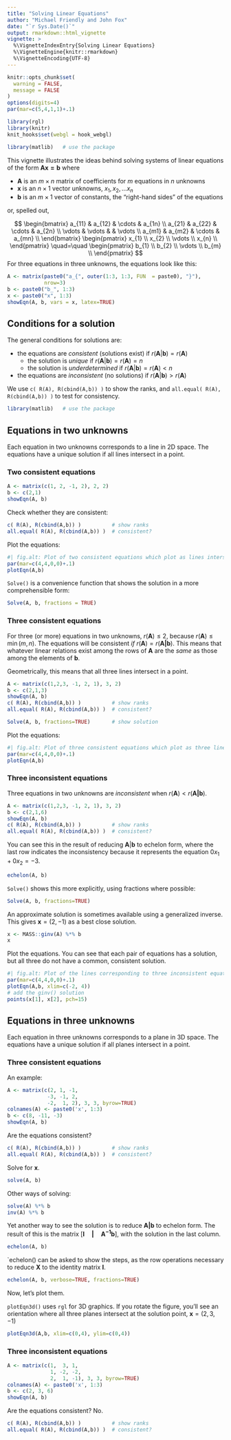 ```yaml
---
title: "Solving Linear Equations"
author: "Michael Friendly and John Fox"
date: "`r Sys.Date()`"
output: rmarkdown::html_vignette
vignette: >
  %\VignetteIndexEntry{Solving Linear Equations}
  %\VignetteEngine{knitr::rmarkdown}
  %\VignetteEncoding{UTF-8}
---
```


```r
knitr::opts_chunk$set(
  warning = FALSE,
  message = FALSE
)
options(digits=4)
par(mar=c(5,4,1,1)+.1)
```

```r
library(rgl)
library(knitr)
knit_hooks$set(webgl = hook_webgl)
```

```r
library(matlib)   # use the package
```

<!-- Test `latexMatrix()`: -->

<!-- ```{r symbMat0, results='asis', echo=FALSE} -->
<!-- latexMatrix("b", nrow = "m", ncol=1, lhs="A") -->
<!-- ``` -->


This vignette illustrates the ideas behind solving systems of linear equations of the form $\mathbf{A x = b}$
where 

- $\mathbf{A}$ is an $m \times n$ matrix of coefficients for $m$ equations in $n$ unknowns
- $\mathbf{x}$ is an $n \times 1$ vector unknowns, $x_1, x_2, \dots x_n$
- $\mathbf{b}$ is an $m \times 1$ vector of constants, the "right-hand sides" of the equations

or, spelled out,

<!-- ```{r symbMat, results='asis', echo=FALSE} -->
<!-- latexMatrix("a", nrow = "m", ncol="n", matrix="bmatrix") -->
<!-- latexMatrix("x", nrow = "n", ncol=1) -->
<!-- cat("\\quad=\\quad") -->
<!-- latexMatrix("b", nrow = "m", ncol=1) -->
<!-- ``` -->

$$
\begin{bmatrix} 
  a_{11} & a_{12} & \cdots & a_{1n} \\ 
  a_{21} & a_{22} & \cdots & a_{2n} \\ 
  \vdots & \vdots &        & \vdots \\ 
  a_{m1} & a_{m2} & \cdots & a_{mn} \\ 
\end{bmatrix}
\begin{pmatrix} 
  x_{1} \\ 
  x_{2} \\ 
  \vdots \\ 
  x_{n} \\ 
\end{pmatrix}
\quad=\quad
\begin{pmatrix} 
  b_{1} \\ 
  b_{2} \\ 
  \vdots \\ 
  b_{m} \\ 
\end{pmatrix}
$$
For three equations in three unknowns, the equations look like this:

```r
A <- matrix(paste0("a_{", outer(1:3, 1:3, FUN  = paste0), "}"), 
            nrow=3) 
b <- paste0("b_", 1:3)
x <- paste0("x", 1:3)
showEqn(A, b, vars = x, latex=TRUE)
```


## Conditions for a solution
The general conditions for solutions are:

- the equations are *consistent* (solutions exist) if $r( \mathbf{A} | \mathbf{b}) = r( \mathbf{A})$
    - the solution is *unique* if $r( \mathbf{A} | \mathbf{b}) = r( \mathbf{A}) = n$
    - the solution is *underdetermined* if $r( \mathbf{A} | \mathbf{b}) = r( \mathbf{A}) < n$
- the equations are *inconsistent* (no solutions) if $r( \mathbf{A} | \mathbf{b}) > r( \mathbf{A})$

We use `c( R(A), R(cbind(A,b)) )` to show the ranks, and `all.equal( R(A), R(cbind(A,b)) )` to test
for consistency.

```r
library(matlib)   # use the package
```
## Equations in two unknowns

Each equation in two unknowns corresponds to a line in 2D space. The equations
have a unique solution if all lines intersect in a point.

### Two consistent equations
```r
A <- matrix(c(1, 2, -1, 2), 2, 2)
b <- c(2,1)
showEqn(A, b)
```

Check whether they are consistent:
```r
c( R(A), R(cbind(A,b)) )          # show ranks
all.equal( R(A), R(cbind(A,b)) )  # consistent?
```


Plot the equations:
```r
#| fig.alt: Plot of two consistent equations which plot as lines intersecting in a point
par(mar=c(4,4,0,0)+.1)
plotEqn(A,b)
```

`Solve()` is a convenience function that shows the solution in a more comprehensible form:
```r
Solve(A, b, fractions = TRUE)
```


### Three consistent equations

For three (or more) equations in two unknowns, $r(\mathbf{A}) \le 2$, because  $r(\mathbf{A}) \le \min(m,n)$.
The equations will be consistent
*if* $r(\mathbf{A}) = r(\mathbf{A | b})$. This means that whatever linear relations
exist among the rows of $\mathbf{A}$ are the *same* as those among the elements of $\mathbf{b}$.

Geometrically, this means that all three lines intersect in a point.
```r
A <- matrix(c(1,2,3, -1, 2, 1), 3, 2)
b <- c(2,1,3)
showEqn(A, b)
c( R(A), R(cbind(A,b)) )          # show ranks
all.equal( R(A), R(cbind(A,b)) )  # consistent?

Solve(A, b, fractions=TRUE)       # show solution 
```
Plot the equations:
```r
#| fig.alt: Plot of three consistent equations which plot as three lines intersecting in a point
par(mar=c(4,4,0,0)+.1)
plotEqn(A,b)
```

### Three inconsistent equations
Three equations in two unknowns are *inconsistent* when $r(\mathbf{A}) < r(\mathbf{A | b})$.
```r
A <- matrix(c(1,2,3, -1, 2, 1), 3, 2)
b <- c(2,1,6)
showEqn(A, b)
c( R(A), R(cbind(A,b)) )          # show ranks
all.equal( R(A), R(cbind(A,b)) )  # consistent?
```

You can see this in the result of reducing $\mathbf{A} | \mathbf{b}$ to echelon form, where the
last row indicates the inconsistency because it represents the equation
$0 x_1 + 0 x_2 = -3$.

```r
echelon(A, b)
```

`Solve()` shows this more explicitly, using fractions where possible:

```r
Solve(A, b, fractions=TRUE)
```


An approximate solution is sometimes available using a generalized inverse.
This gives $\mathbf{x} = (2, -1)$ as a best close solution.
```r
x <- MASS::ginv(A) %*% b
x
```


Plot the equations. You can see that each pair of equations has a solution,
but all three do not have a common, consistent solution.
```r
#| fig.alt: Plot of the lines corresponding to three inconsistent equations. They do not all intersect in a point, indicating that there is no common solution.
par(mar=c(4,4,0,0)+.1)
plotEqn(A,b, xlim=c(-2, 4))
# add the ginv() solution
points(x[1], x[2], pch=15)
```



## Equations in three unknowns

Each equation in three unknowns corresponds to a plane in 3D space. The equations
have a unique solution if all planes intersect in a point.

### Three consistent equations
An example:

```r
A <- matrix(c(2, 1, -1,
             -3, -1, 2,
             -2,  1, 2), 3, 3, byrow=TRUE)
colnames(A) <- paste0('x', 1:3)
b <- c(8, -11, -3)
showEqn(A, b)
```

Are the equations consistent?
```r
c( R(A), R(cbind(A,b)) )          # show ranks
all.equal( R(A), R(cbind(A,b)) )  # consistent?
```
Solve for $\mathbf{x}$.  

```r
solve(A, b)
```
Other ways of solving:

```r
solve(A) %*% b
inv(A) %*% b
```

Yet another way to see the solution is to reduce $\mathbf{A | b}$ to echelon form. The result of this is the matrix $[\mathbf{I \quad | \quad A^{-1}b}]$,
with the solution in the last column. 

```r
echelon(A, b)
```

`echelon() can be asked to show the steps, as the row operations necessary to reduce $\mathbf{X}$
to the identity matrix $\mathbf{I}$.

```r
echelon(A, b, verbose=TRUE, fractions=TRUE)
```

Now, let's plot them.  

`plotEqn3d()` uses `rgl` for 3D graphics.  If you rotate the figure, you'll see an orientation
where all three planes intersect at the solution point, $\mathbf{x} = (2, 3, -1)$ 
```r
plotEqn3d(A,b, xlim=c(0,4), ylim=c(0,4))
```

### Three inconsistent equations

```r
A <- matrix(c(1,  3, 1,
              1, -2, -2,
              2,  1, -1), 3, 3, byrow=TRUE)
colnames(A) <- paste0('x', 1:3)
b <- c(2, 3, 6)
showEqn(A, b)
```

Are the equations consistent? No.

```r
c( R(A), R(cbind(A,b)) )          # show ranks
all.equal( R(A), R(cbind(A,b)) )  # consistent?
```
